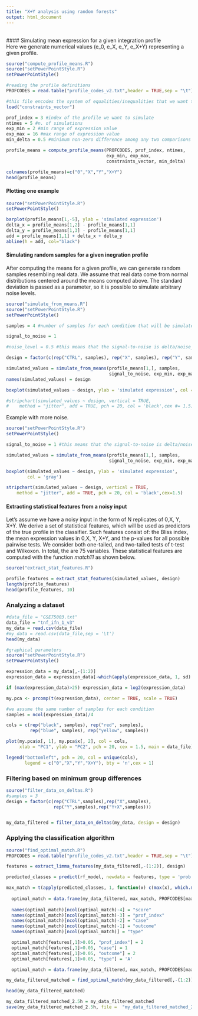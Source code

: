 ```yaml
---
title: "X+Y analysis using random forests"
output: html_document
---
```


<br />
#### Simulating mean expression for a given integration profile
<br />
Here we generate numerical values (e_0, e_X, e_Y, e_X+Y) representing a given profile. 


```r
source("compute_profile_means.R")
source("setPowerPointStyle.R")
setPowerPointStyle()

#reading the profile definitions
PROFCODES = read.table("profile_codes_v2.txt",header = TRUE,sep = "\t") 

#this file encodes the system of equalities/inequalities that we want to solve
load("constraints_vector")

prof_index = 3 #index of the profile we want to simulate
ntimes = 5 #n. of simulations
exp_min = 2 #min range of expression value
exp_max = 16 #max range of expression value
min_delta = 0.5 #minimum non-zero difference among any two comparisons

profile_means = compute_profile_means(PROFCODES, prof_index, ntimes, 
                                      exp_min, exp_max, 
                                      constraints_vector, min_delta)

colnames(profile_means)=c("0","X","Y","X+Y")
head(profile_means)
```


#### Plotting one example
```r
source("setPowerPointStyle.R")
setPowerPointStyle()

barplot(profile_means[1,-5], ylab = 'simulated expression')
delta_x = profile_means[1,2] - profile_means[1,1]
delta_y = profile_means[1,3] - profile_means[1,1]
add = profile_means[1,1] + delta_x + delta_y
abline(h = add, col="black")
```


#### Simulating random samples for a given inegration profile
After computing the means for a given profile, we can generate random samples resembling real data. We assume that real data come from normal distributions centered around the means computed above. The standard deviation is passed as a parameter, so it is possible to simulate  arbitrary noise levels.

```r
source("simulate_from_means.R")
source("setPowerPointStyle.R")
setPowerPointStyle()

samples = 4 #number of samples for each condition that will be simulated

signal_to_noise = 1

#noise_level = 0.5 #this means that the signal-to-noise is delta/noise_level = 1/0.5

design = factor(c(rep("CTRL", samples), rep("X", samples), rep("Y", samples), rep("Y+X", samples)))

simulated_values = simulate_from_means(profile_means[1,], samples,
                                       signal_to_noise, exp_min, exp_max)
names(simulated_values) = design

boxplot(simulated_values ~ design, ylab = 'simulated expression', col = 'gray', ylim  = c(1.5, 12))

#stripchart(simulated_values ~ design, vertical = TRUE, 
#    method = "jitter", add = TRUE, pch = 20, col = 'black',cex #= 1.5)

```





Example with more noise.
```r
source("setPowerPointStyle.R")
setPowerPointStyle()

signal_to_noise = 1 #this means that the signal-to-noise is delta/noise_level = 1/1

simulated_values = simulate_from_means(profile_means[1,], samples,
                                       signal_to_noise, exp_min, exp_max)

boxplot(simulated_values ~ design, ylab = 'simulated expression', 
        col = 'gray')

stripchart(simulated_values ~ design, vertical = TRUE, 
    method = "jitter", add = TRUE, pch = 20, col = 'black',cex=1.5)

```


#### Extracting statistical features from a noisy input
Let's assume we have a noisy input in the form of N replicates of 0,X, Y, X+Y. We derive a set of statistical features, which will be used as predictors of the true profile in the  classifier. Such features consist of: the Bliss index, the mean expression values in 0,X, Y, X+Y, and the p-values for all possible pairwise tests. We consider both one-tailed, and two-tailed tests of t-test and Wilkoxon. In total, the are 75 variables. These statistical features are computed with the function *match11* as shown below. 

```r
source("extract_stat_features.R")

profile_features = extract_stat_features(simulated_values, design)
length(profile_features)
head(profile_features, 10)
```


### Analyzing a dataset

```r
#data_file = "GSE75003.txt"
data_file = "tnf_ifn_1_v3"
my_data = read.csv(data_file)
#my_data = read.csv(data_file,sep = '\t')
head(my_data)

```

```r
#graphical parameters
source("setPowerPointStyle.R")
setPowerPointStyle()

expression_data = my_data[,-(1:2)]
expression_data = expression_data[-which(apply(expression_data, 1, sd) == 0), ]

if (max(expression_data)>25) expression_data = log2(expression_data)

my.pca <- prcomp(t(expression_data), center = TRUE, scale = TRUE)

#we assume the same number of samples for each condition
samples = ncol(expression_data)/4

cols = c(rep("black", samples), rep("red", samples),
         rep("blue", samples), rep("yellow", samples))

plot(my.pca$x[, 1], my.pca$x[, 2], col = cols,
     xlab = "PC1", ylab = "PC2", pch = 20, cex = 1.5, main = data_file)

legend("bottomleft", pch = 20, col = unique(cols), 
       legend = c("0","X","Y","X+Y"), bty = 'n',cex = 1)
```


### Filtering based on minimum group differences
```r
source("filter_data_on_deltas.R")
#samples = 3
design = factor(c(rep("CTRL",samples),rep("X",samples),
                  rep("Y",samples),rep("Y+X",samples)))


my_data_filtered = filter_data_on_deltas(my_data, design = design)
```


### Applying the classification algorithm
```r
source("find_optimal_match.R")
PROFCODES = read.table("profile_codes_v2.txt",header = TRUE,sep = "\t") 

features = extract_limma_features(my_data_filtered[,-(1:2)], design)

predicted_classes = predict(rf_model, newdata = features, type = 'prob')

max_match = t(apply(predicted_classes, 1, function(x) c(max(x), which.max(x))))
                                                         
  optimal_match = data.frame(my_data_filtered, max_match, PROFCODES[max_match[,2], c('case', 'outcome', 'type')])
  
  names(optimal_match)[ncol(optimal_match)-4] = "score"
  names(optimal_match)[ncol(optimal_match)-3] = "prof_index"
  names(optimal_match)[ncol(optimal_match)-2] = "case"
  names(optimal_match)[ncol(optimal_match)-1] = "outcome"
  names(optimal_match)[ncol(optimal_match)] = "type"

  optimal_match[features[,1]>0.05, "prof_index"] = 2
  optimal_match[features[,1]>0.05, "case"] = 1
  optimal_match[features[,1]>0.05, "outcome"] = 2
  optimal_match[features[,1]>0.05, "type"] = 'A'

  optimal_match = data.frame(my_data_filtered, max_match, PROFCODES[max_match[,2], c('case', 'outcome', 'type')])

my_data_filtered_matched = find_optimal_match(my_data_filtered[,-(1:2)], design, PROFCODES)

head(my_data_filtered_matched)

my_data_filtered_matched_2.5h = my_data_filtered_matched
save(my_data_filtered_matched_2.5h, file =  "my_data_filtered_matched_2.5h")
```

